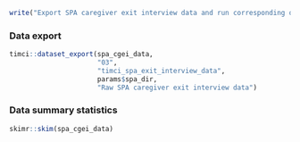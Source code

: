 ```r
write("Export SPA caregiver exit interview data and run corresponding quality checks", stderr())
```

### Data export

```r
timci::dataset_export(spa_cgei_data,
                      "03",
                      "timci_spa_exit_interview_data",
                      params$spa_dir,
                      "Raw SPA caregiver exit interview data")
```

### Data summary statistics\n\n

```r
skimr::skim(spa_cgei_data)
```
